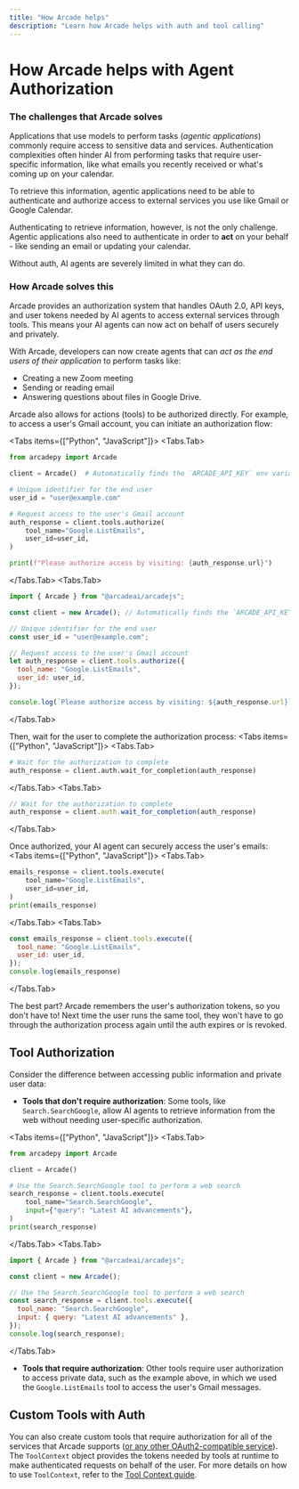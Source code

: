 ```yaml
---
title: "How Arcade helps"
description: "Learn how Arcade helps with auth and tool calling"
---
```


# How Arcade helps with Agent Authorization

### The challenges that Arcade solves

Applications that use models to perform tasks (_agentic applications_) commonly require access to sensitive data and services. Authentication complexities often hinder AI from performing tasks that require user-specific information, like what emails you recently received or what's coming up on your calendar.

To retrieve this information, agentic applications need to be able to authenticate and authorize access to external services you use like Gmail or Google Calendar.

Authenticating to retrieve information, however, is not the only challenge. Agentic applications also need to authenticate in order to **act** on your behalf - like sending an email or updating your calendar.

Without auth, AI agents are severely limited in what they can do.

### How Arcade solves this

Arcade provides an authorization system that handles OAuth 2.0, API keys, and user tokens needed by AI agents to access external services through tools. This means your AI agents can now act on behalf of users securely and privately.

With Arcade, developers can now create agents that can _act as the end users of their application_ to perform tasks like:

- Creating a new Zoom meeting
- Sending or reading email
- Answering questions about files in Google Drive.

Arcade also allows for actions (tools) to be authorized directly. For example, to access a user's Gmail account, you can initiate an authorization flow:

<Tabs items={["Python", "JavaScript"]}>
<Tabs.Tab>
```python
from arcadepy import Arcade

client = Arcade()  # Automatically finds the `ARCADE_API_KEY` env variable

# Unique identifier for the end user
user_id = "user@example.com"

# Request access to the user's Gmail account
auth_response = client.tools.authorize(
    tool_name="Google.ListEmails",
    user_id=user_id,
)

print(f"Please authorize access by visiting: {auth_response.url}")
```
</Tabs.Tab>
<Tabs.Tab>
```javascript
import { Arcade } from "@arcadeai/arcadejs";

const client = new Arcade(); // Automatically finds the `ARCADE_API_KEY` env variable

// Unique identifier for the end user
const user_id = "user@example.com";

// Request access to the user's Gmail account
let auth_response = client.tools.authorize({
  tool_name: "Google.ListEmails",
  user_id: user_id,
});

console.log(`Please authorize access by visiting: ${auth_response.url}`);
```
</Tabs.Tab>
</Tabs>

Then, wait for the user to complete the authorization process:
<Tabs items={["Python", "JavaScript"]}>
<Tabs.Tab>
```python
# Wait for the authorization to complete
auth_response = client.auth.wait_for_completion(auth_response)
```
</Tabs.Tab>
<Tabs.Tab>
```javascript
// Wait for the authorization to complete
auth_response = client.auth.wait_for_completion(auth_response)
```
</Tabs.Tab>
</Tabs>

Once authorized, your AI agent can securely access the user's emails:
<Tabs items={["Python", "JavaScript"]}>
<Tabs.Tab>
```python
emails_response = client.tools.execute(
    tool_name="Google.ListEmails",
    user_id=user_id,
)
print(emails_response)
```
</Tabs.Tab>
<Tabs.Tab>
```javascript
const emails_response = client.tools.execute({
  tool_name: "Google.ListEmails",
  user_id: user_id,
});
console.log(emails_response)
```
</Tabs.Tab>
</Tabs>

The best part? Arcade remembers the user's authorization tokens, so you don't have to! Next time the user runs the same tool, they won't have to go through the authorization process again until the auth expires or is revoked.

## Tool Authorization

Consider the difference between accessing public information and private user data:

- **Tools that don't require authorization**: Some tools, like `Search.SearchGoogle`, allow AI agents to retrieve information from the web without needing user-specific authorization.

<Tabs items={["Python", "JavaScript"]}>
<Tabs.Tab>
```python
from arcadepy import Arcade

client = Arcade()

# Use the Search.SearchGoogle tool to perform a web search
search_response = client.tools.execute(
    tool_name="Search.SearchGoogle",
    input={"query": "Latest AI advancements"},
)
print(search_response)
```
</Tabs.Tab>
<Tabs.Tab>
```javascript
import { Arcade } from "@arcadeai/arcadejs";

const client = new Arcade();

// Use the Search.SearchGoogle tool to perform a web search
const search_response = client.tools.execute({
  tool_name: "Search.SearchGoogle",
  input: { query: "Latest AI advancements" },
});
console.log(search_response);
```
</Tabs.Tab>
</Tabs>

- **Tools that require authorization**: Other tools require user authorization to access private data, such as the example above, in which we used the `Google.ListEmails` tool to access the user's Gmail messages.

## Custom Tools with Auth

You can also create custom tools that require authorization for all of the services that Arcade supports ([or any other OAuth2-compatible service](/home/auth-providers/oauth2)). The `ToolContext` object provides the tokens needed by tools at runtime to make authenticated requests on behalf of the user. For more details on how to use `ToolContext`, refer to the [Tool Context guide](/home/build-tools/tool-context).
